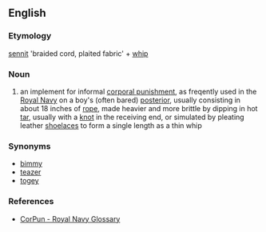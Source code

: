 ==English==
===Etymology===
[[sennit]] 'braided cord, plaited fabric' + [[whip]]

===Noun===
{{en-noun|s}} 
# an implement for informal [[corporal punishment]], as freqently used in the [[Royal Navy]] on a boy's (often bared) [[posterior]], usually consisting in about 18 inches of [[rope]], made heavier and more brittle by dipping in hot [[tar]], usually with a [[knot]] in the receiving end, or simulated by pleating leather [[shoelace]]s to form a single length as a thin whip

===Synonyms===
* [[bimmy]]
* [[teazer]]
* [[togey]]

===References===
* [http://www.corpun.com/ukrnr7.htm CorPun - Royal Navy Glossary]